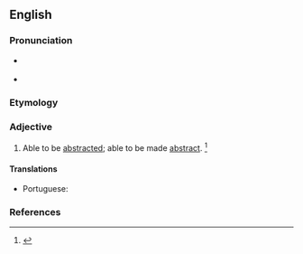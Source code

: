 ==English==

===Pronunciation===
* {{a|RP}} {{IPA|en|/əbˈstɹækt.ə.bl̩/}}
* {{a|US}} {{IPA|en|/əbˈstɹækt.ə.bl̩/|/æbˈstɹækt.ə.bl̩/}}

===Etymology===
{{suffix|en|abstract|able}}

===Adjective===
{{en-adj}}
# Able to be [[abstracted]]; able to be made [[abstract]]. {{defdate|First attested in the late 19<sup>th</sup> century.}} <ref name=SOED>{{R:SOED5|page=10}}</ref>

====Translations====
{{trans-top|able to be abstracted}}
* Portuguese: {{t|pt|abstraível}}
{{trans-mid}}
{{trans-bottom}}

===References===
<references/>